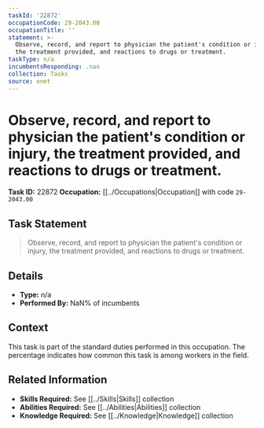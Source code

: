 ```yaml
---
taskId: '22872'
occupationCode: 29-2043.00
occupationTitle: ''
statement: >-
  Observe, record, and report to physician the patient's condition or injury,
  the treatment provided, and reactions to drugs or treatment.
taskType: n/a
incumbentsResponding: .nan
collection: Tasks
source: onet
---
```

# Observe, record, and report to physician the patient's condition or injury, the treatment provided, and reactions to drugs or treatment.

**Task ID:** 22872
**Occupation:** [[../Occupations|Occupation]] with code `29-2043.00`

## Task Statement

> Observe, record, and report to physician the patient's condition or injury, the treatment provided, and reactions to drugs or treatment.

## Details

- **Type:** n/a
- **Performed By:** NaN% of incumbents

## Context

This task is part of the standard duties performed in this occupation. The percentage indicates how common this task is among workers in the field.

## Related Information

- **Skills Required:** See [[../Skills|Skills]] collection
- **Abilities Required:** See [[../Abilities|Abilities]] collection
- **Knowledge Required:** See [[../Knowledge|Knowledge]] collection
